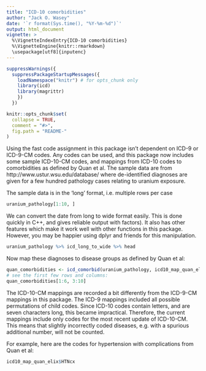 ```yaml
---
title: "ICD-10 comorbidities"
author: "Jack O. Wasey"
date: '`r format(Sys.time(), "%Y-%m-%d")`'
output: html_document
vignette: >
  %\VignetteIndexEntry{ICD-10 comorbidities}
  %\VignetteEngine{knitr::rmarkdown}
  \usepackage[utf8]{inputenc}
---
```

<!--
Copyright (C) 2014 - 2016  Jack O. Wasey

This file is part of icd.

icd is free software: you can redistribute it and/or modify
it under the terms of the GNU General Public License as published by
the Free Software Foundation, either version 3 of the License, or
(at your option) any later version.

icd is distributed in the hope that it will be useful,
but WITHOUT ANY WARRANTY; without even the implied warranty of
MERCHANTABILITY or FITNESS FOR A PARTICULAR PURPOSE. See the
GNU General Public License for more details.

You should have received a copy of the GNU General Public License
along with icd. If not, see <http:#www.gnu.org/licenses/>.
-->



```r

suppressWarnings({
  suppressPackageStartupMessages({
    loadNamespace("knitr") # for opts_chunk only
    library(icd)
    library(magrittr)
    })
  })

knitr::opts_chunk$set(
  collapse = TRUE,
  comment = "#>",
  fig.path = "README-"
)

```

Using the fast code assignment in this package isn't dependent on ICD-9 or ICD-9-CM codes. Any codes can be used, and this package now includes some sample ICD-10-CM codes, and mappings from ICD-10 codes to comorbidities as defined by Quan et al. The sample data are from http://www.ustur.wsu.edu/database/ where de-identified diagnoses are given for a few hundred pathology cases relating to uranium exposure.

The sample data is in the 'long' format, i.e. multiple rows per case

```r
uranium_pathology[1:10, ]
```

We can convert the date from long to wide format easily. This is done quickly in C++, and gives reliable output with factors). It also has other features which make it work well with other functions in this package. However, you may be happier using dplyr and friends for this manipulation.

```r
uranium_pathology %>% icd_long_to_wide %>% head
```

Now map these diagnoses to disease groups as defined by Quan et al:
```r
quan_comorbidities <- icd_comorbid(uranium_pathology, icd10_map_quan_elix)
# see the first few rows and columns:
quan_comorbidities[1:6, 3:10]
```

The ICD-10-CM mappings are recorded a bit differently from the ICD-9-CM mappings in this package. The ICD-9 mappings included all possible permutations of child codes. Since ICD-10 codes contain letters, and are seven characters long, this became impractical. Therefore, the current mappings include only codes for the most recent update of ICD-10-CM. This means that slightly incorrectly coded diseases, e.g. with a spurious additional number, will not be counted.

For example, here are the codes for hypertension with complications from Quan et al:
```r
icd10_map_quan_elix$HTNcx
```
